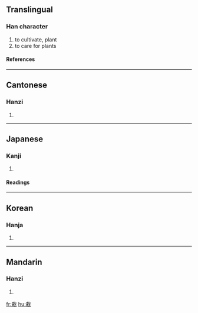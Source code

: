 ==Translingual==
===Han character===
{{Han char|rn=75|rad=木|as=06|sn=10|four=4395<sub>0</sub>|canj=十戈木 (JID)}}
# to cultivate, plant
# to care for plants
====References====
{{Han ref|kx=0524.120|dkj=14750|dj=0913.040|hdz=21193.060|uh=683D|ud=26685|bh=AEE2|bd=44770}}

----
==Cantonese==
===Hanzi===
{{yue-hanzi|jyut=|y=joi1}}
# {{defn|Cantonese}}

----
==Japanese==
===Kanji===
{{ja-kanji|grade=|rs=木06}}
# {{defn|Japanese}} 
====Readings====
{{ja-readings|on=[[さい]] (sai)|kun=[[うえる]] (ueru)}}

----
==Korean==
===Hanja===
{{ko-hanja|hangeul=재|eumhun=|rv=jae|mr=chae|y=cay}}
# {{defn|Korean}}

----
==Mandarin==
===Hanzi===
{{cmn-hanzi|pin=[[zāi]] (zai1), [[zài]] (zai4)|wg=tsai<sup>1</sup>, tsai<sup>4</sup>}}
# {{defn|Mandarin}}

[[fr:栽]]
[[hu:栽]]